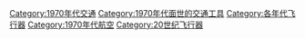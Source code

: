 [[Category:1970年代交通|Category:1970年代交通]]
[[Category:1970年代面世的交通工具|Category:1970年代面世的交通工具]]
[[Category:各年代飞行器|Category:各年代飞行器]]
[[Category:1970年代航空|Category:1970年代航空]]
[[Category:20世纪飞行器|Category:20世纪飞行器]]